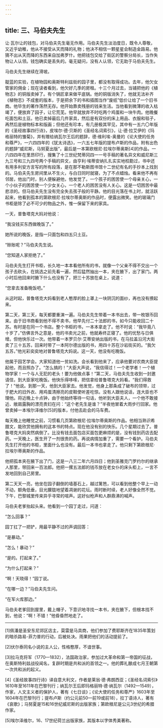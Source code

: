 ```yaml
---
---
---
```

title: 三、马伯夫先生
---




让·瓦尔让的钱包，对马伯夫先生毫无作用。马伯夫先生淡泊度日，既令人尊敬，又近乎幼稚，他从不接受从天而降的礼物；他决不相信一颗星星会制造金路易。他猜不出从天而降的东西来自加弗罗什。他把钱包交给了街区的警察分局长，当作失物让人认领。钱包确实是丢失的。毫无疑问，没有人认领，它无助于马伯夫先生。

马伯夫先生继续在滑坡。

靛蓝的实验，在植物园和奥斯特利兹街的园子里，都没有取得成功。去年，他欠女管家的佣金；现在读者看到，他欠好几季的房租。十三个月过去，当铺把他的《植物志》的铜版卖掉了。有个锅匠拿来做平底锅。他的铜版消失了，他就无法补齐《植物志》不成套的版本，于是把余下的书和插图当作“废纸”低价让给了一个旧书商。他毕生的著作荡然无存。他开始靠卖残册的钱来生活。当他看到微薄的收入枯竭了，便放弃了园子，让它荒芜。他早就放弃不时吃两个鸡蛋和一块牛肉。他晚餐吃面包和土豆。他已卖掉最后几件家具，然后是有双份的床上用品、衣服和毯子，再然后是植物标本和版画；但他还有珍本，有几册极其罕见，其中有一五六〇年版的《圣经故事四行诗》，皮埃尔·德·贝斯的《圣经名词索引》，让·德·拉艾伊的《玛格丽特的雏菊》，并有赠给纳瓦尔王后的题辞，德·维利埃-奥曼的《论大使的任务和尊严》，一六四四年的《犹太诗选》，一六五七年版的提布卢斯的作品，附有出色的题辞“威尼斯，马努夏出版”，最后是一本第欧根尼·拉埃尔蒂奥斯[4]的作品，一六四四年在里昂印行，搜集了十三世纪梵蒂冈四一一号手稿的著名异文和威尼斯三九三号和三九四号两个手稿的异文，由亨利·埃蒂安纳扎扎实实地校勘过，书中还有用多利安方言写的所有段落，是在那不勒斯图书馆十二世纪有名的手抄本上找到的。马伯夫先生房间里从不生火，与白日同时就寝，为了不点蜡烛。看来他不再有邻居，他出门时，别人便躲避他，他发觉了。一个孩子的困苦使一个母亲关心，一个小伙子的困苦使一个少女关心，一个老人的困苦没有人关心。这是一切困苦中最悲凉的。但马伯夫先生没有完全失去孩子般的平静。他的目光落在书上时，就活跃起来，他看到孤本的第欧根尼·拉埃尔蒂奥斯的作品时，便露出微笑。他的玻璃门书柜是除了必不可少的物品之外，惟一保留下来的家具。

一天，普鲁塔克大妈对他说：

“我没钱买东西做晚饭了。”

她所说的晚饭，是指一只面包和四五只土豆。

“赊账呢？”马伯夫先生说。

“您知道人家拒绝了。”

马伯夫先生打开书柜，长久地一本本看他所有的书，就像一个父亲不得不交出一个孩子去砍头，在挑选之前先看一遍，然后猛然抽出一本，夹在腋下，出了家门。两小时后他回来时腋下什么也没有了，把三十苏放在桌上，说道：

“您拿去准备晚饭吧。”

从这时起，普鲁塔克大妈看到老人憨厚的脸上罩上一块阴沉的面纱，再也没有撩起来。

第二天，第三天，每天都要重演一遍。马伯夫先生带着一本书出去，带一枚银币回来。由于旧书商看到他不得不卖书，他早先付二十法郎的书，如今只能收回二十苏。有时是在同一个书店。整个书柜的书，一本本拿走了。他不时说：“我毕竟八十岁了，”仿佛言外之意是，他的书卖光之前，他就寿终正寝了。他的忧愁与日俱增。但他快乐过一次。他带着一本罗贝尔·艾蒂安纳出版的书，在马拉盖沿河大街卖了三十五苏，回来时带了一本阿尔德出版的书，用四十苏在沙岩街买的。“我欠五苏，”他光彩奕奕地对普鲁塔克大妈说。这一天，他没有吃晚饭。

他属于园艺学会。大家知道他一贫如洗。会长看到他来了，应承他要对农商大臣提起他，而且照办了。“怎么搞的！”大臣大声说，“我信得过！一个老学者！一个植物学家！一个与人无犯的老头！要为他做点事！”第二天，马伯夫先生收到一封邀请信，到大臣家吃晚饭。他快乐得哆嗦，把信拿给普鲁塔克大妈看。“我们得救了！”他说。到那一天，他到大臣家去。他发觉，他身上那条成了破布的领带，过于肥大的旧外衣、用鸡蛋清擦亮的皮鞋使听差吃惊。没有人跟他说话，连大臣也不理他。将近晚上十点钟，由于他始终等待一句话，他听到大臣夫人，一个他不敢接近、敞肩露胸的漂亮贵妇在问：“这个老先生是谁？”半夜他冒着大雨步行回家。他曾卖掉一本埃尔泽维尔[5]的版本，付他去赴会的马车费。

每天晚上他睡觉之前，习惯看几页第欧根尼·拉埃尔蒂奥斯的作品。他相当熟识希腊文，能欣赏他拥有的这本书的特点。现在他没有别的快乐。几个星期过去了。普鲁塔克大妈突然病倒了。比没有钱去面包店买面包更麻烦的是，没有钱到药店去配药。一天晚上，医生开了一剂很贵的药。再说病情加重了，需要一个看护。马伯夫先生打开他的书柜，里面什么也没有。最后一本书也拿走了。他只剩下第欧根尼·拉埃尔蒂奥斯的作品。

他把孤本夹在腋下出了门，这是一八三二年六月四日；他到圣雅克门罗约尔的继承人那里，带回来一百法郎。他把一摞五法郎的钱币放在老女仆的床头柜上，一言不发地回到自己房里。

第二天天一亮，他坐在园子翻倒的墙基石上，越过篱笆，可以看到他整个早上一动不动，额角低垂，目光朦胧地望着凋谢的花坛。雨时断时续，老人好像全然不觉。下午，巴黎城里传来异乎寻常的喧声。这好似枪声和人群鼎沸的喊声。

马伯夫老爹抬起头来。他看到一个园丁走过，问道：

“怎么回事？”

园丁扛了一把铲，用最平静不过的声调回答：

“是暴动。”

“怎么！暴动？”

“是的。打起来了。”

“为什么打起来？”

“啊！天晓得！”园丁说。

“在哪一边？”马伯夫先生问。

“在军火库那边。”

马伯夫老爹回到屋里，戴上帽子，下意识地寻找一本书，夹在腋下，但根本找不到，他说：“啊！不错！”他昏昏然地走了。



* * *



[1]佩潘是圣安东尼郊区店主，莫雷是马具商，他们参加了费耶斯齐在1835年策划的暗杀路易-菲力普的行动，后被处决。雨果把他们的活动提前了。

[2]伏尔泰同名小说的主人公，性格憨厚，不谙世事。

[3]拉马克将军（1770—1832），法国政治家，参加过大革命和第一帝国的征战，在奥斯特利兹战役闻名，复辟时期是共和派的首领之一。他的葬礼酿成七月王朝第一次共和派的起义。

[4]《圣经故事四行诗》译自意大利文，作者是莱翁·德·弗朗西亚；《圣经名词索引》1610年至1611年在巴黎刊行；纳瓦尔王后即玛格丽特·德·纳瓦尔（1492—1549），作家，人文主义者的保护人，著有《七日谈》；《论大使的任务和尊严》1603年至1604年在巴黎刊行；提布卢斯（约公元前50—前19或前18），拉丁语诗人，著有《哀歌》；马努夏是15和16世纪威尼斯的出版家族；第欧根尼是公元3世纪的希腊作家。

[5]埃尔泽维尔，16、17世纪荷兰出版家族，其版本以字体秀美著称。